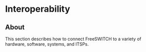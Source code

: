 
# Interoperability 

 

## About

This section describes how to connect FreeSWITCH to a variety of hardware, software, systems, and ITSPs.





